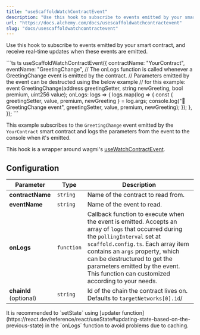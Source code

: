 ```yaml
---
title: "useScaffoldWatchContractEvent"
description: "Use this hook to subscribe to events emitted by your smart contract, and receive real-time updates when these events are emitted. useScaffoldWatchContractEvent({ contractName: \"YourContract\", eventName: \"GreetingChange\", // The onLogs function is called whenever a GreetingChange event is emitted by ..."
url: "https://docs.alchemy.com/docs/usescaffoldwatchcontractevent"
slug: "docs/usescaffoldwatchcontractevent"
---
```


Use this hook to subscribe to events emitted by your smart contract, and receive real-time updates when these events are emitted.

<CodeGroup>
  ```ts ts
  useScaffoldWatchContractEvent({
    contractName: "YourContract",
    eventName: "GreetingChange",
    // The onLogs function is called whenever a GreetingChange event is emitted by the contract.
    // Parameters emitted by the event can be destructed using the below example
    // for this example: event GreetingChange(address greetingSetter, string newGreeting, bool premium, uint256 value);
    onLogs: logs => {
      logs.map(log => {
        const { greetingSetter, value, premium, newGreeting } = log.args;
        console.log("📡 GreetingChange event", greetingSetter, value, premium, newGreeting);
      });
    },
  });
  ```
</CodeGroup>

This example subscribes to the `GreetingChange` event emitted by the `YourContract` smart contract and logs the parameters from the event to the console when it's emitted.

This hook is a wrapper around wagmi's [useWatchContractEvent](https://wagmi.sh/react/api/hooks/useWatchContractEvent).

## Configuration

| Parameter              | Type       | Description                                                                                                                                                                                                                                                                                                                         |
| ---------------------- | ---------- | ----------------------------------------------------------------------------------------------------------------------------------------------------------------------------------------------------------------------------------------------------------------------------------------------------------------------------------- |
| **contractName**       | `string`   | Name of the contract to read from.                                                                                                                                                                                                                                                                                                  |
| **eventName**          | `string`   | Name of the event to read.                                                                                                                                                                                                                                                                                                          |
| **onLogs**             | `function` | Callback function to execute when the event is emitted. Accepts an array of `logs` that occurred during the `pollingInterval` set at `scaffold.config.ts`. Each array item contains an `args` property, which can be destructured to get the parameters emitted by the event. This function can customized according to your needs. |
| **chainId** (optional) | `string`   | Id of the chain the contract lives on. Defaults to `targetNetworks[0].id`/                                                                                                                                                                                                                                                          |

<Info>
  It is recommended to `setState` using [updater function](https://react.dev/reference/react/useState#updating-state-based-on-the-previous-state) in the `onLogs` function to avoid problems due to caching.
</Info>
